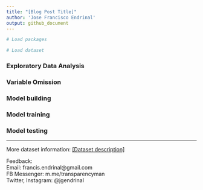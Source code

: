 ```yaml
---
title: "[Blog Post Title]"
author: 'Jose Francisco Endrinal'
output: github_document
---
```




```r
# Load packages

# Load dataset

```



### Exploratory Data Analysis



### Variable Omission



### Model building



### Model training



### Model testing



***
More dataset information: [[Dataset description]](link to website)  

Feedback:  
Email: francis.endrinal@gmail.com  
FB Messenger: m.me/transparencyman  
Twitter, Instagram: @jgendrinal